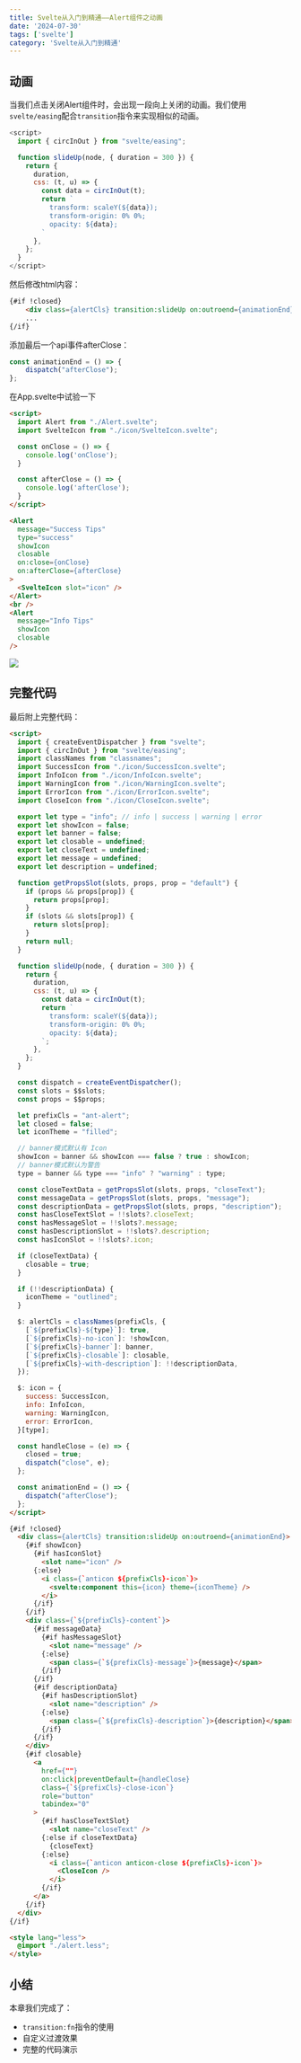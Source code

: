```yaml
---
title: Svelte从入门到精通——Alert组件之动画
date: '2024-07-30'
tags: ['svelte']
category: 'Svelte从入门到精通'
---
```


## 动画

当我们点击关闭Alert组件时，会出现一段向上关闭的动画。我们使用`svelte/easing`配合`transition`指令来实现相似的动画。

```javascript
<script>
  import { circInOut } from "svelte/easing";

  function slideUp(node, { duration = 300 }) {
    return {
      duration,
      css: (t, u) => {
        const data = circInOut(t);
        return `
          transform: scaleY(${data});
          transform-origin: 0% 0%;
          opacity: ${data};
        `
      },
    };
  }
</script>
```

然后修改html内容：
```html
{#if !closed}
	<div class={alertCls} transition:slideUp on:outroend={animationEnd}>
	...
{/if}
```

添加最后一个api事件afterClose：
```javascript
const animationEnd = () => {
    dispatch("afterClose");
};
```

在App.svelte中试验一下
```html
<script>
  import Alert from "./Alert.svelte";
  import SvelteIcon from "./icon/SvelteIcon.svelte";

  const onClose = () => {
    console.log('onClose');
  }

  const afterClose = () => {
    console.log('afterClose');
  }
</script>

<Alert
  message="Success Tips"
  type="success"
  showIcon
  closable
  on:close={onClose}
  on:afterClose={afterClose}
>
  <SvelteIcon slot="icon" />
</Alert>
<br />
<Alert
  message="Info Tips"
  showIcon
  closable
/>
```
![](/images/svelte/21-1.gif)

## 完整代码

最后附上完整代码：
```html
<script>
  import { createEventDispatcher } from "svelte";
  import { circInOut } from "svelte/easing";
  import classNames from "classnames";
  import SuccessIcon from "./icon/SuccessIcon.svelte";
  import InfoIcon from "./icon/InfoIcon.svelte";
  import WarningIcon from "./icon/WarningIcon.svelte";
  import ErrorIcon from "./icon/ErrorIcon.svelte";
  import CloseIcon from "./icon/CloseIcon.svelte";

  export let type = "info"; // info | success | warning | error
  export let showIcon = false;
  export let banner = false;
  export let closable = undefined;
  export let closeText = undefined;
  export let message = undefined;
  export let description = undefined;

  function getPropsSlot(slots, props, prop = "default") {
    if (props && props[prop]) {
      return props[prop];
    }
    if (slots && slots[prop]) {
      return slots[prop];
    }
    return null;
  }

  function slideUp(node, { duration = 300 }) {
    return {
      duration,
      css: (t, u) => {
        const data = circInOut(t);
        return `
          transform: scaleY(${data});
          transform-origin: 0% 0%;
          opacity: ${data};
        `;
      },
    };
  }

  const dispatch = createEventDispatcher();
  const slots = $$slots;
  const props = $$props;

  let prefixCls = "ant-alert";
  let closed = false;
  let iconTheme = "filled";

  // banner模式默认有 Icon
  showIcon = banner && showIcon === false ? true : showIcon;
  // banner模式默认为警告
  type = banner && type === "info" ? "warning" : type;

  const closeTextData = getPropsSlot(slots, props, "closeText");
  const messageData = getPropsSlot(slots, props, "message");
  const descriptionData = getPropsSlot(slots, props, "description");
  const hasCloseTextSlot = !!slots?.closeText;
  const hasMessageSlot = !!slots?.message;
  const hasDescriptionSlot = !!slots?.description;
  const hasIconSlot = !!slots?.icon;

  if (closeTextData) {
    closable = true;
  }

  if (!!descriptionData) {
    iconTheme = "outlined";
  }

  $: alertCls = classNames(prefixCls, {
    [`${prefixCls}-${type}`]: true,
    [`${prefixCls}-no-icon`]: !showIcon,
    [`${prefixCls}-banner`]: banner,
    [`${prefixCls}-closable`]: closable,
    [`${prefixCls}-with-description`]: !!descriptionData,
  });

  $: icon = {
    success: SuccessIcon,
    info: InfoIcon,
    warning: WarningIcon,
    error: ErrorIcon,
  }[type];

  const handleClose = (e) => {
    closed = true;
    dispatch("close", e);
  };

  const animationEnd = () => {
    dispatch("afterClose");
  };
</script>

{#if !closed}
  <div class={alertCls} transition:slideUp on:outroend={animationEnd}>
    {#if showIcon}
      {#if hasIconSlot}
        <slot name="icon" />
      {:else}
        <i class={`anticon ${prefixCls}-icon`}>
          <svelte:component this={icon} theme={iconTheme} />
        </i>
      {/if}
    {/if}
    <div class={`${prefixCls}-content`}>
      {#if messageData}
        {#if hasMessageSlot}
          <slot name="message" />
        {:else}
          <span class={`${prefixCls}-message`}>{message}</span>
        {/if}
      {/if}
      {#if descriptionData}
        {#if hasDescriptionSlot}
          <slot name="description" />
        {:else}
          <span class={`${prefixCls}-description`}>{description}</span>
        {/if}
      {/if}
    </div>
    {#if closable}
      <a
        href={""}
        on:click|preventDefault={handleClose}
        class={`${prefixCls}-close-icon`}
        role="button"
        tabindex="0"
      >
        {#if hasCloseTextSlot}
          <slot name="closeText" />
        {:else if closeTextData}
          {closeText}
        {:else}
          <i class={`anticon anticon-close ${prefixCls}-icon`}>
            <CloseIcon />
          </i>
        {/if}
      </a>
    {/if}
  </div>
{/if}

<style lang="less">
  @import "./alert.less";
</style>
```

## 小结

本章我们完成了：
- `transition:fn`指令的使用
- 自定义过渡效果
- 完整的代码演示